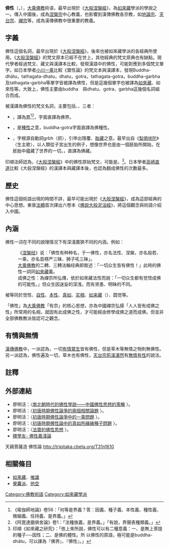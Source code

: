 {{佛教}}
'''佛性'''（{{lang-sa|'''बुद्धधातु'''}}，{{IAST|''Buddha-dhātu''}}），[[大乘佛教|大乘佛教]]術语，最早出現於《[[大般涅槃经_(大乘)|大般涅槃經]]》，為[[如來藏|如來藏]]學派的學說之一。傳入中國後，成為[[涅槃宗|涅槃宗]]中心教義，也影響到漢傳佛教各宗教，如[[地論宗|地論宗]]、[[天台宗|天台宗]]、[[禪宗|禪宗]]等，成為漢傳佛教中很重要的教義。

==字義==
佛性這個名詞，最早出現於《[[大般涅槃经_(大乘)|大般涅槃經]]》，後來也被如來藏學派的各經典所使用。《[[大般涅槃经_(大乘)|大般涅槃經]]》的梵文原本已經不在世上，其他經典的梵文原典也有缺點。現代學者經過梵文、藏文與漢譯本比較，發現漢語中的佛性，可能對應到多個梵文單字。如日本學者[[小川一乘|小川一乘]]比較《寶性論》的梵文本與漢譯本，發現Buddha-dhātu，tathagata-dhatu，dhatu，gotra，tathagata-gotra，buddha-garbha及tathagata-garbha等單字皆被譯為佛性，但是這幾個單字也被譯為[[如來藏|如來藏]]、如來性等。大致上，佛性主要由buddha　與dhatu、gotra、garbha這幾個名詞組合而成。

被漢譯為佛性的梵文名詞，主要包括{{lang-sa|Buddha-dhātu}}、{{lang-sa|buddha-gotra}}、{{lang-sa|buddha-garbha}}三者：
*{{lang-sa|dhātu}}，譯為[[界_(佛教)|界]]<ref>《瑜伽師地論》卷56：「何等是界義？答：因義、種子義、本性義、種性義、微細義、任持義、是界義。」</ref><ref>《阿毘達磨俱舍論》卷1：「法種族義，是界義。」「有說，界聲表種類義。」</ref>，{{lang-sa|Buddha-dhātu}}字面直譯為佛界。
*{{lang-sa|gotra}}，是[[種性|種性]]之意，buddha-gotra字面直譯為佛種性。
*{{lang-sa|garbha}}，字根源自動詞grbh（抓），引申出隱覆、[[胎藏|胎藏]]之意。最早出自《[[梨俱吠陀|梨俱吠陀]]》〈生主歌〉，以人類從子宮出生的例子，想像世界也是由一個胚胎所開始，在胚胎中蘊藏了世界的一切。{{lang-sa|buddha-garbha}}，直譯為佛藏。

印順法師認為，《[[大般涅槃经_(大乘)|大般涅槃經]]》中的佛性原始梵文，可能是{{lang-sa|Buddha-dhātu}}。<ref>印順《如來藏之研究》：「依上來所說，佛性可以有二種意義：一、是無上菩提的種子──因性；二、是佛的體性。所 以佛性的原語，極可能是buddha-dhātu，可以譯為『佛界』、『佛性』。」</ref>。日本學者[[高崎直道|高崎直道]]比較《大般涅槃經》的漢譯本與藏譯本後，也認為{{lang-sa|Buddha-dhātu}}翻成佛性的次數最多。

==歷史==
佛性這個術語出現的時間不詳，最早可能出現於《[[大般涅槃经_(大乘)|大般涅槃經]]》，成為這部經典的中心思想。東晉[[法顯|法顯]]首次譯出六卷本《[[佛說大般泥洹經|佛說大般泥洹經]]》，將這個觀念與術語介紹入中國。

==內涵==
佛性一词在不同的說理情况下有深淺廣狹不同的内涵。例如：
:《[[涅槃经|涅槃经]]》说：「佛性有种种名，于一佛性，亦名法性、涅槃，亦名般若、一乘，亦名首楞严三昧、狮子吼三昧」。
:[[大乘佛教|大乘佛教]]的二轉、三轉法輪经典即敘述：「一切众生皆有佛性！」此時的佛性一詞同[[如來藏|如來藏]]義。
:成佛之性：為禪宗所弘傳，依於如來藏法性而說：「一切众生都有觉悟成佛的可能性。」但众生因迷妄的深浅，而有贤愚、明昧的不同。

被等同於觉性、[[自性_(佛教)|自性]]、[[本性_(佛教)|本性]]、[[真如_(佛教)|真如]]、[[实相|实相]]、[[如来藏|如来藏]]（{{lang-sa|{{IAST|'''Tathāgatagarbha'''}}}}）、圆觉等。

「佛性」為[[大乘佛教|大乘佛教]]「有宗」的核心思想，亦為中國禪宗弘揚「人人皆有成佛之性」所常用的名相，就因有此成佛之性，才可能經由修學成佛之道而成佛。但並非全部佛教教派皆認可之觀念。

==有情與無情==
[[漢傳佛教|漢傳佛教]]中，一派認為，一切[[有情|有情]][[眾生|眾生]]皆有佛性，但是草木等無情之物則無佛性。另一派認為，佛性遍及一切，草木也有佛性，[[天台宗|天台宗]][[荊溪湛然|荊溪湛然]]有[[無情有性|無情有性]]的說法。

==註釋==
{{reflist}}
==外部連結==
*廖明活：〈[http://www.chibs.edu.tw/ch_html/chbj/20/chbj2004.pdf 南北朝時代的佛性學說——中國佛性思想的濫觴] {{Wayback|url=http://www.chibs.edu.tw/ch_html/chbj/20/chbj2004.pdf |date=20201107144058 }}〉。
*廖明活：〈[http://www.chibs.edu.tw/ch_html/chbj/18/chbj1802.htm 初唐時期佛性論爭的兩個相關論題] {{Wayback|url=http://www.chibs.edu.tw/ch_html/chbj/18/chbj1802.htm |date=20201107144104 }}〉。
*廖明活：〈[http://www.litphil.sinica.edu.tw/home/publish/PDF/Bulletin/29/29-177-204.pdf 初唐時期佛性論爭中的一乘問題] {{Wayback|url=http://www.litphil.sinica.edu.tw/home/publish/PDF/Bulletin/29/29-177-204.pdf |date=20141103165516 }}〉。
*廖明活：〈[http://www.litphil.sinica.edu.tw/public/publications/bulletin/27/27-167-183.pdf 初唐時期佛性論中的真如所緣緣種子問題] {{Wayback|url=http://www.litphil.sinica.edu.tw/public/publications/bulletin/27/27-167-183.pdf |date=20201010052555 }}〉。
*廖明活：〈[http://www.litphil.sinica.edu.tw/home/publish/PDF/Bulletin/22/22-7.pdf 法寶的佛性思想] {{Wayback|url=http://www.litphil.sinica.edu.tw/home/publish/PDF/Bulletin/22/22-7.pdf |date=20141103170409 }}〉。
*[http://www.fuyan.org.tw/8l/19.htm 釋學友- 佛性義淺論] {{Wayback|url=http://www.fuyan.org.tw/8l/19.htm |date=20200729205859 }}
天親菩薩造 佛性論 http://tripitaka.cbeta.org/T31n1610 {{Wayback|url=http://tripitaka.cbeta.org/T31n1610 |date=20201107144130 }}

==相關條目==
* [[如來藏|如來藏]]、[[唯識|唯識]]
* [[覺囊派|覺囊派]]、[[他空|他空]]

{{Authority control}}
[[Category:佛教術語|Category:佛教術語]]
[[Category:如來藏學派|Category:如來藏學派]]